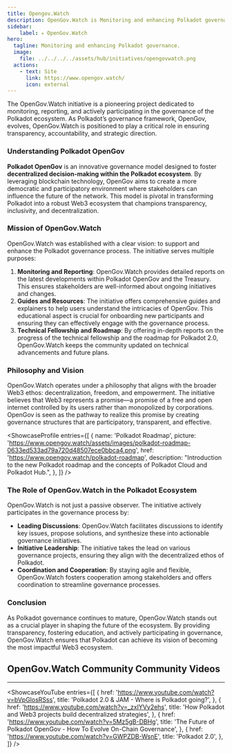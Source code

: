 ```yaml
---
title: Opengov.Watch
description: OpenGov.Watch is Monitoring and enhancing Polkadot governance for a transformative, decentralized Web3 ecosystem.
sidebar:
    label: ⭒ OpenGov.Watch
hero:
  tagline: Monitoring and enhancing Polkadot governance.
  image: 
    file: ../../../../assets/hub/initiatives/opengovwatch.png
  actions:
    - text: Site
      link: https://www.opengov.watch/
      icon: external
---
```



The OpenGov.Watch initiative is a pioneering project dedicated to monitoring, reporting, and actively participating in the governance of the Polkadot ecosystem. As Polkadot’s governance framework, OpenGov, evolves, OpenGov.Watch is positioned to play a critical role in ensuring transparency, accountability, and strategic direction.

### Understanding Polkadot OpenGov
**Polkadot OpenGov** is an innovative governance model designed to foster **decentralized decision-making within the Polkadot ecosystem**. By leveraging blockchain technology, OpenGov aims to create a more democratic and participatory environment where stakeholders can influence the future of the network. This model is pivotal in transforming Polkadot into a robust Web3 ecosystem that champions transparency, inclusivity, and decentralization.

### Mission of OpenGov.Watch
OpenGov.Watch was established with a clear vision: to support and enhance the Polkadot governance process. The initiative serves multiple purposes:
1. **Monitoring and Reporting**: OpenGov.Watch provides detailed reports on the latest developments within Polkadot OpenGov and the Treasury. This ensures stakeholders are well-informed about ongoing initiatives and changes.
2. **Guides and Resources**: The initiative offers comprehensive guides and explainers to help users understand the intricacies of OpenGov. This educational aspect is crucial for onboarding new participants and ensuring they can effectively engage with the governance process.
3. **Technical Fellowship and Roadmap**: By offering in-depth reports on the progress of the technical fellowship and the roadmap for Polkadot 2.0, OpenGov.Watch keeps the community updated on technical advancements and future plans.

### Philosophy and Vision
OpenGov.Watch operates under a philosophy that aligns with the broader Web3 ethos: decentralization, freedom, and empowerment. The initiative believes that Web3 represents a promise—a promise of a free and open internet controlled by its users rather than monopolized by corporations. OpenGov is seen as the pathway to realize this promise by creating governance structures that are participatory, transparent, and effective.

<ShowcaseProfile
  entries={[
    {
      name: 'Polkadot Roadmap',
      picture: 'https://www.opengov.watch/assets/images/polkadot-roadmap-0633ed533ad79a720d48507ece0bbca4.png',
      href: 'https://www.opengov.watch/polkadot-roadmap',
      description:
        "Introduction to the new Polkadot roadmap and the concepts of Polkadot Cloud and Polkadot Hub.",
    },
  ]}
/>

### The Role of OpenGov.Watch in the Polkadot Ecosystem
OpenGov.Watch is not just a passive observer. The initiative actively participates in the governance process by:
- **Leading Discussions**: OpenGov.Watch facilitates discussions to identify key issues, propose solutions, and synthesize these into actionable governance initiatives.
- **Initiative Leadership**: The initiative takes the lead on various governance projects, ensuring they align with the decentralized ethos of Polkadot.
- **Coordination and Cooperation**: By staying agile and flexible, OpenGov.Watch fosters cooperation among stakeholders and offers coordination to streamline governance processes.

### Conclusion
As Polkadot governance continues to mature, OpenGov.Watch stands out as a crucial player in shaping the future of the ecosystem. By providing transparency, fostering education, and actively participating in governance, OpenGov.Watch ensures that Polkadot can achieve its vision of becoming the most impactful Web3 ecosystem.

## OpenGov.Watch Community Community Videos
----------------
<ShowcaseYouTube
  entries={[
    {
      href: 'https://www.youtube.com/watch?v=bVpGlosRSss',
      title: 'Polkadot 2.0 & JAM - Where is Polkadot going?',
    },
        {
      href: 'https://www.youtube.com/watch?v=_zxIYVy2ehs',
      title: 'How Polkadot and Web3 projects build decentralized strategies',
    },
        {
      href: 'https://www.youtube.com/watch?v=5Mz5gB-DBHg',
      title: 'The Future of Polkadot OpenGov - How To Evolve On-Chain Governance',
    },
          {
      href: 'https://www.youtube.com/watch?v=GWPZDB-WsnE',
      title: 'Polkadot 2.0',
    },
  ]}
/>
